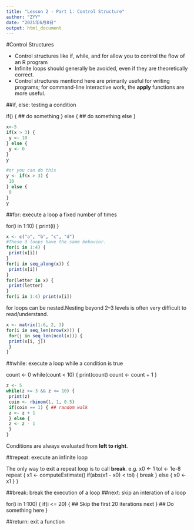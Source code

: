 ```yaml
---
title: "Lesson 2 - Part 1: Control Structure"
author: "ZYY"
date: "2021年6月8日"
output: html_document
---
```


#Control Structures

* Control structures like if, while, and for allow you to control the flow of an R program
* Infinite loops should generally be avoided, even if they are theoretically correct.
* Control structures mentiond here are primarily useful for writing programs; for command-line interactive work, the **apply** functions are more useful.

##if, else: testing a condition

if(<condition>) {
 ## do something
} else {
 ## do something else
}

```R
x<-5
if(x > 3) {
 y <- 10
} else {
 y <- 0
}
y

#or you can do this
y <- if(x > 3) {
 10
} else {
 0
}
y
```

##for: execute a loop a fixed number of times

for(i in 1:10) {
 print(i)
}

```r
x <- c("a", "b", "c", "d")
#These 3 loops have the same behavior.
for(i in 1:4) {
 print(x[i])
}
for(i in seq_along(x)) {
 print(x[i])
}
for(letter in x) {
 print(letter)
}
for(i in 1:4) print(x[i])

```

for loops can be nested.Nesting beyond 2–3 levels is often very difficult to read/understand.
```r
x <- matrix(1:6, 2, 3)
for(i in seq_len(nrow(x))) {
 for(j in seq_len(ncol(x))) {
 print(x[i, j])
 }
}
```

##while: execute a loop while a condition is true

count <- 0
while(count < 10) {
 print(count)
 count <- count + 1
}
```r
z <- 5
while(z >= 3 && z <= 10) {
 print(z)
 coin <- rbinom(1, 1, 0.5)
 if(coin == 1) { ## random walk
 z <- z + 1
 } else {
 z <- z - 1
 }
}
```
Conditions are always evaluated from **left to right**.

##repeat: execute an infinite loop

The only way to exit a repeat loop is to call **break**.
e.g.
x0 <- 1
tol <- 1e-8
repeat {
 x1 <- computeEstimate()
 if(abs(x1 - x0) < tol) {
 break
 } else {
 x0 <- x1
 }
}

##break: break the execution of a loop
##next: skip an interation of a loop

for(i in 1:100) {
 if(i <= 20) {
 ## Skip the first 20 iterations
 next
 }
 ## Do something here
}

##return: exit a function

